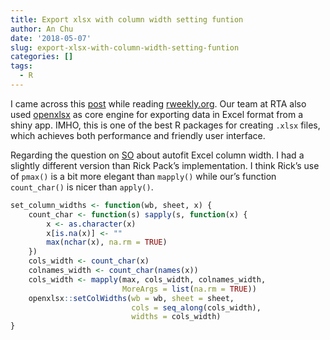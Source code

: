 ```yaml
---
title: Export xlsx with column width setting funtion
author: An Chu
date: '2018-05-07'
slug: export-xlsx-with-column-width-setting-funtion
categories: []
tags:
  - R
---
```


I came across this
[post](https://rickpackblog.wordpress.com/2018/04/25/openxlsx-r-pkg-column-width-setting-when-auto-not-sufficient/)
while reading [rweekly.org](https://rweekly.org/). Our team at RTA also used
[openxlsx](https://github.com/awalker89/openxlsx) as core engine for exporting
data in Excel format from a shiny app. IMHO, this is one of the best R packages
for creating `.xlsx` files, which achieves both performance and friendly user
interface.

Regarding the question on
[SO](https://stackoverflow.com/questions/45860085/r-autofit-excel-column-width/50006932#50006932)
about autofit Excel column width. I had a slightly different version than Rick
Pack's implementation. I think Rick's use of `pmax()` is a bit more elegant than
`mapply()` while our's function `count_char()` is nicer than `apply()`.


```r
set_column_widths <- function(wb, sheet, x) {
    count_char <- function(s) sapply(s, function(x) {
        x <- as.character(x)
        x[is.na(x)] <- ""
        max(nchar(x), na.rm = TRUE)
    })
    cols_width <- count_char(x)
    colnames_width <- count_char(names(x))
    cols_width <- mapply(max, cols_width, colnames_width,
                         MoreArgs = list(na.rm = TRUE))
    openxlsx::setColWidths(wb = wb, sheet = sheet,
                           cols = seq_along(cols_width),
                           widths = cols_width)
}
```
